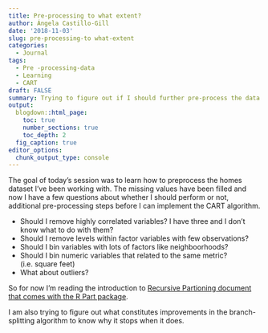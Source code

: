 ```yaml
---
title: Pre-processing to what extent?
author: Ángela Castillo-Gill
date: '2018-11-03'
slug: pre-processing-to what-extent
categories:
  - Journal
tags: 
  - Pre -processing-data
  - Learning
  - CART
draft: FALSE
summary: Trying to figure out if I should further pre-process the data or not.
output:
  blogdown::html_page:
    toc: true
    number_sections: true
    toc_depth: 2
  fig_caption: true
editor_options: 
  chunk_output_type: console
---
```



The goal of today's session was to learn how to preprocess the homes dataset I've been working with. The missing values have been filled and now I have a few questions about whether I should perform or not, additional pre-processing steps before I can implement the CART algorithm.

- Should I remove highly correlated variables? I have three and I don't know what to do with them?
- Should I remove levels within factor variables with few observations?
- Should I bin variables with lots of factors like neighboorhoods?
- Should I bin numeric variables that related to the same metric? (i.e. square feet)
- What about outliers? 

So for now I'm reading the introduction to [Recursive Partioning document that comes with the R Part package](https://cran.r-project.org/web/packages/rpart/vignettes/longintro.pdf). 

I am also trying to figure out what constitutes improvements in the branch-splitting algorithm to know why it stops when it does. 